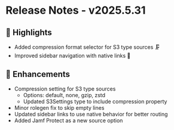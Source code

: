 # Release Notes - v2025.5.31

## 🚀 Highlights

- Added compression format selector for S3 type sources 🗜️
- Improved sidebar navigation with native links 🔗

## 🔧 Enhancements

- Compression setting for S3 type sources
  - Options: default, none, gzip, zstd
  - Updated S3Settings type to include compression property
- Minor rolegen fix to skip empty lines
- Updated sidebar links to use native behavior for better routing
- Added Jamf Protect as a new source option
